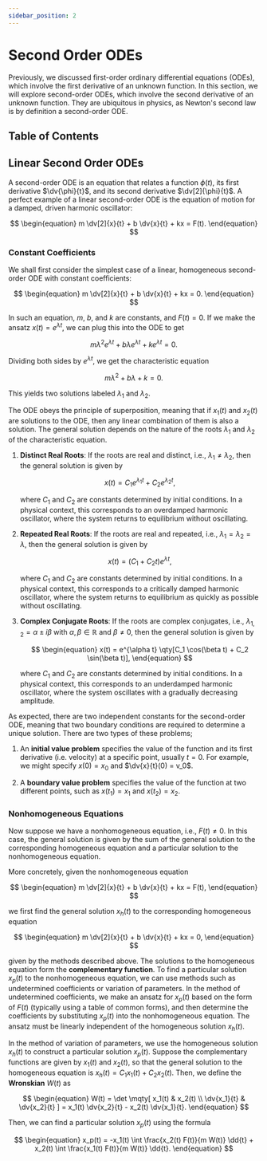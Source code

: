 ```yaml
---
sidebar_position: 2
---
```




# Second Order ODEs

Previously, we discussed first-order ordinary differential equations (ODEs), which involve the first derivative of an unknown function.
In this section, we will explore second-order ODEs, which involve the second derivative of an unknown function.
They are ubiquitous in physics, as Newton's second law is by definition a second-order ODE.

## Table of Contents

<TOCInline toc={toc} />

## Linear Second Order ODEs

A second-order ODE is an equation that relates a function $\phi(t)$, its first derivative $\dv{\phi}{t}$, and its second derivative $\dv[2]{\phi}{t}$.
A perfect example of a linear second-order ODE is the equation of motion for a damped, driven harmonic oscillator:

$$
\begin{equation}
m \dv[2]{x}{t} + b \dv{x}{t} + kx = F(t).
\end{equation}
$$

### Constant Coefficients

We shall first consider the simplest case of a linear, homogeneous second-order ODE with constant coefficients:

$$
\begin{equation}
m \dv[2]{x}{t} + b \dv{x}{t} + kx = 0.
\end{equation}
$$

In such an equation, $m$, $b$, and $k$ are constants, and $F(t) = 0$.
If we make the ansatz $x(t) = e^{\lambda t}$, we can plug this into the ODE to get

$$
\begin{equation}
m \lambda^2 e^{\lambda t} + b \lambda e^{\lambda t} + k e^{\lambda t} = 0.
\end{equation}
$$

Dividing both sides by $e^{\lambda t}$, we get the characteristic equation

$$
\begin{equation}
m \lambda^2 + b \lambda + k = 0.
\end{equation}
$$

This yields two solutions labeled $\lambda_1$ and $\lambda_2$.

The ODE obeys the principle of superposition, meaning that if $x_1(t)$ and $x_2(t)$ are solutions to the ODE, then any linear combination of them is also a solution.
The general solution depends on the nature of the roots $\lambda_1$ and $\lambda_2$ of the characteristic equation.

1. **Distinct Real Roots**: If the roots are real and distinct, i.e., $\lambda_1 \neq \lambda_2$, then the general solution is given by

    $$
    \begin{equation}
    x(t) = C_1 e^{\lambda_1 t} + C_2 e^{\lambda_2 t},
    \end{equation}
    $$

    where $C_1$ and $C_2$ are constants determined by initial conditions.
    In a physical context, this corresponds to an overdamped harmonic oscillator, where the system returns to equilibrium without oscillating.

2. **Repeated Real Roots**: If the roots are real and repeated, i.e., $\lambda_1 = \lambda_2 = \lambda$, then the general solution is given by

    $$
    \begin{equation}
    x(t) = (C_1 + C_2 t) e^{\lambda t},
    \end{equation}
    $$

    where $C_1$ and $C_2$ are constants determined by initial conditions.
    In a physical context, this corresponds to a critically damped harmonic oscillator, where the system returns to equilibrium as quickly as possible without oscillating.

3. **Complex Conjugate Roots**: If the roots are complex conjugates, i.e., $\lambda_{1,2} = \alpha \pm i \beta$ with $\alpha, \beta \in \mathbb{R}$ and $\beta \neq 0$, then the general solution is given by

    $$
    \begin{equation}
    x(t) = e^{\alpha t} \qty[C_1 \cos(\beta t) + C_2 \sin(\beta t)],
    \end{equation}
    $$

    where $C_1$ and $C_2$ are constants determined by initial conditions.
    In a physical context, this corresponds to an underdamped harmonic oscillator, where the system oscillates with a gradually decreasing amplitude.

As expected, there are two independent constants for the second-order ODE, meaning that two boundary conditions are required to determine a unique solution.
There are two types of these problems;

1. An **initial value problem** specifies the value of the function and its first derivative (i.e. velocity) at a specific point, usually $t = 0$.
    For example, we might specify $x(0) = x_0$ and $\dv{x}{t}(0) = v_0$.

2. A **boundary value problem** specifies the value of the function at two different points, such as $x(t_1) = x_1$ and $x(t_2) = x_2$.

### Nonhomogeneous Equations

Now suppose we have a nonhomogeneous equation, i.e., $F(t) \neq 0$.
In this case, the general solution is given by the sum of the general solution to the corresponding homogeneous equation and a particular solution to the nonhomogeneous equation.

More concretely, given the nonhomogeneous equation

$$
\begin{equation}
m \dv[2]{x}{t} + b \dv{x}{t} + kx = F(t),
\end{equation}
$$

we first find the general solution $x_h(t)$ to the corresponding homogeneous equation

$$
\begin{equation}
m \dv[2]{x}{t} + b \dv{x}{t} + kx = 0,
\end{equation}
$$

given by the methods described above. The solutions to the homogeneous equation form the **complementary function**.
To find a particular solution $x_p(t)$ to the nonhomogeneous equation, we can use methods such as undetermined coefficients or variation of parameters.
In the method of undetermined coefficients, we make an ansatz for $x_p(t)$ based on the form of $F(t)$ (typically using a table of common forms), and then determine the coefficients by substituting $x_p(t)$ into the nonhomogeneous equation.
The ansatz must be linearly independent of the homogeneous solution $x_h(t)$.

In the method of variation of parameters, we use the homogeneous solution $x_h(t)$ to construct a particular solution $x_p(t)$.
Suppose the complementary functions are given by $x_1(t)$ and $x_2(t)$, so that the general solution to the homogeneous equation is $x_h(t) = C_1 x_1(t) + C_2 x_2(t)$.
Then, we define the **Wronskian** $W(t)$ as

$$
\begin{equation}
W(t) = \det \mqty[
    x_1(t) & x_2(t) \\
    \dv{x_1}{t} & \dv{x_2}{t}
] = x_1(t) \dv{x_2}{t} - x_2(t) \dv{x_1}{t}.
\end{equation}
$$

Then, we can find a particular solution $x_p(t)$ using the formula

$$
\begin{equation}
x_p(t) = -x_1(t) \int \frac{x_2(t) F(t)}{m W(t)} \dd{t} + x_2(t) \int \frac{x_1(t) F(t)}{m W(t)} \dd{t}.
\end{equation}
$$
